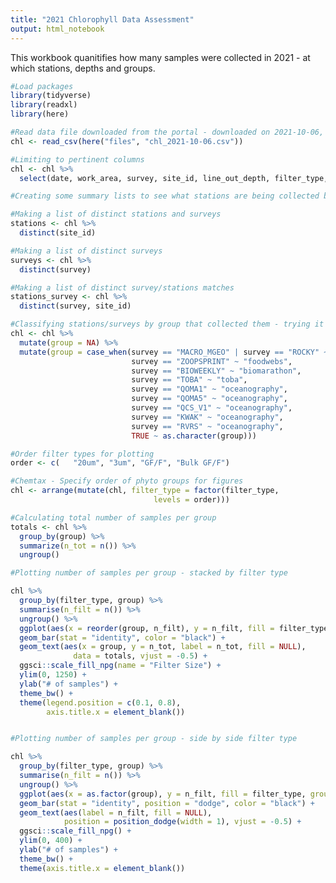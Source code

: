 ```yaml
---
title: "2021 Chlorophyll Data Assessment"
output: html_notebook
---
```


This workbook quanitifies how many samples were collected in 2021 - at which stations, depths and groups.

```r
#Load packages
library(tidyverse)
library(readxl)
library(here)
```

```r
#Read data file downloaded from the portal - downloaded on 2021-10-06, so in this version does not include entire year
chl <- read_csv(here("files", "chl_2021-10-06.csv"))

```

```r
#Limiting to pertinent columns
chl <- chl %>% 
  select(date, work_area, survey, site_id, line_out_depth, filter_type, chla)
```

```r
#Creating some summary lists to see what stations are being collected by each group

#Making a list of distinct stations and surveys
stations <- chl %>% 
  distinct(site_id)

#Making a list of distinct surveys
surveys <- chl %>% 
  distinct(survey)

#Making a list of distinct survey/stations matches
stations_survey <- chl %>% 
  distinct(survey, site_id)
```

```r
#Classifying stations/surveys by group that collected them - trying it first on the truncated list
chl <- chl %>%
  mutate(group = NA) %>% 
  mutate(group = case_when(survey == "MACRO_MGEO" | survey == "ROCKY" ~ "nearshore",
                           survey == "ZOOPSPRINT" ~ "foodwebs",
                           survey == "BIOWEEKLY" ~ "biomarathon",
                           survey == "TOBA" ~ "toba",
                           survey == "QOMA1" ~ "oceanography",
                           survey == "QOMA5" ~ "oceanography",
                           survey == "QCS_V1" ~ "oceanography",
                           survey == "KWAK" ~ "oceanography", 
                           survey == "RVRS" ~ "oceanography",
                           TRUE ~ as.character(group)))

```

```r
#Order filter types for plotting
order <- c(   "20um", "3um", "GF/F", "Bulk GF/F")

#Chemtax - Specify order of phyto groups for figures
chl <- arrange(mutate(chl, filter_type = factor(filter_type,
                                levels = order)))
```

```r
#Calculating total number of samples per group
totals <- chl %>% 
  group_by(group) %>%
  summarize(n_tot = n()) %>% 
  ungroup()
```


```r
#Plotting number of samples per group - stacked by filter type

chl %>% 
  group_by(filter_type, group) %>% 
  summarise(n_filt = n()) %>% 
  ungroup() %>% 
  ggplot(aes(x = reorder(group, n_filt), y = n_filt, fill = filter_type)) +
  geom_bar(stat = "identity", color = "black") +
  geom_text(aes(x = group, y = n_tot, label = n_tot, fill = NULL),
              data = totals, vjust = -0.5) +
  ggsci::scale_fill_npg(name = "Filter Size") +
  ylim(0, 1250) +
  ylab("# of samples") +
  theme_bw() +
  theme(legend.position = c(0.1, 0.8),
        axis.title.x = element_blank())

```

```r


```


```r
#Plotting number of samples per group - side by side filter type

chl %>% 
  group_by(filter_type, group) %>% 
  summarise(n_filt = n()) %>% 
  ungroup() %>% 
  ggplot(aes(x = as.factor(group), y = n_filt, fill = filter_type, group = filter_type)) +
  geom_bar(stat = "identity", position = "dodge", color = "black") +
  geom_text(aes(label = n_filt, fill = NULL), 
            position = position_dodge(width = 1), vjust = -0.5) +
  ggsci::scale_fill_npg() +
  ylim(0, 400) +
  ylab("# of samples") +
  theme_bw() +
  theme(axis.title.x = element_blank())

```

